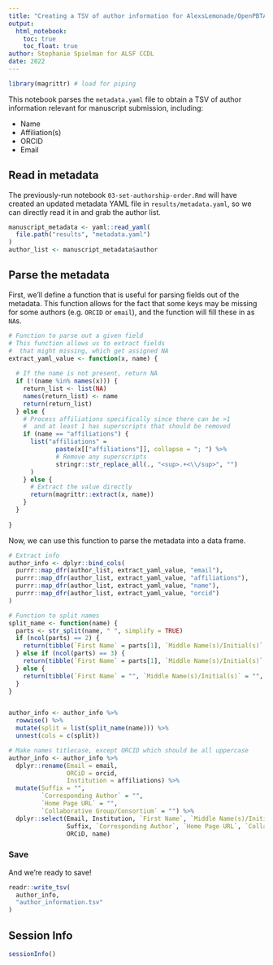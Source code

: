 ```yaml
---
title: "Creating a TSV of author information for AlexsLemonade/OpenPBTA-manuscript"
output: 
  html_notebook:
    toc: true
    toc_float: true
author: Stephanie Spielman for ALSF CCDL
date: 2022
---
```


```r
library(magrittr) # load for piping
```


This notebook parses the `metadata.yaml` file to obtain a TSV of author information relevant for manuscript submission, including:

- Name
- Affiliation(s)
- ORCID
- Email 


## Read in metadata 

The previously-run notebook `03-set-authorship-order.Rmd` will have created an updated metadata YAML file in `results/metadata.yaml`, so we can directly read it in and grab the author list.


```r
manuscript_metadata <- yaml::read_yaml(
  file.path("results", "metadata.yaml")
)
author_list <- manuscript_metadata$author
```

## Parse the metadata

First, we'll define a function that is useful for parsing fields out of the metadata. 
This function allows for the fact that some keys may be missing for some authors (e.g. `ORCID` or `email`), and the function will fill these in as `NA`s.

```r
# Function to parse out a given field
# This function allows us to extract fields
#  that might missing, which get assigned NA
extract_yaml_value <- function(x, name) {
  
  # If the name is not present, return NA
  if (!(name %in% names(x))) {
    return_list <- list(NA)
    names(return_list) <- name
    return(return_list)
  } else {
    # Process affiliations specifically since there can be >1
    #  and at least 1 has superscripts that should be removed
    if (name == "affiliations") {
      list("affiliations" =
             paste(x[["affiliations"]], collapse = "; ") %>%
             # Remove any superscripts
             stringr::str_replace_all(., "<sup>.+<\\/sup>", "")
      )
    } else {
      # Extract the value directly
      return(magrittr::extract(x, name))
    }
  }
  
}
```


Now, we can use this function to parse the metadata into a data frame.


```r

# Extract info
author_info <- dplyr::bind_cols(
  purrr::map_dfr(author_list, extract_yaml_value, "email"),
  purrr::map_dfr(author_list, extract_yaml_value, "affiliations"),
  purrr::map_dfr(author_list, extract_yaml_value, "name"),
  purrr::map_dfr(author_list, extract_yaml_value, "orcid")
)

# Function to split names
split_name <- function(name) {
  parts <- str_split(name, " ", simplify = TRUE)
  if (ncol(parts) == 2) {
    return(tibble(`First Name` = parts[1], `Middle Name(s)/Initial(s)` = "", `Last Name` = parts[2]))
  } else if (ncol(parts) == 3) {
    return(tibble(`First Name` = parts[1], `Middle Name(s)/Initial(s)` = paste0(substr(parts[2], 1, 1), "."), `Last Name` = parts[3]))
  } else {
    return(tibble(`First Name` = "", `Middle Name(s)/Initial(s)` = "", Last = ""))  # In case of unexpected format
  }
}


author_info <- author_info %>%
  rowwise() %>%
  mutate(split = list(split_name(name))) %>%
  unnest(cols = c(split))

# Make names titlecase, except ORCID which should be all uppercase 
author_info <- author_info %>%
  dplyr::rename(Email = email,
                ORCiD = orcid,
                Institution = affiliations) %>%
  mutate(Suffix = "",
         `Corresponding Author` = "",
         `Home Page URL` = "",
         `Collaborative Group/Consortium` = "") %>%
  dplyr::select(Email, Institution, `First Name`, `Middle Name(s)/Initial(s)`, `Last Name`,
                Suffix, `Corresponding Author`, `Home Page URL`, `Collaborative Group/Consortium`,
                ORCiD, name)
```

### Save

And we're ready to save!

```r
readr::write_tsv(
  author_info,
  "author_information.tsv"
)
```

## Session Info

```r
sessionInfo()
```

